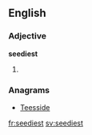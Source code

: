 ==English==

===Adjective===
'''seediest'''

# {{superlative of|seedy}}

===Anagrams===
* [[Teesside#English|Teesside]]

[[fr:seediest]]
[[sv:seediest]]